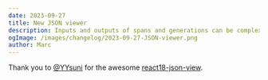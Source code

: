 ```yaml
---
date: 2023-09-27
title: New JSON viewer
description: Inputs and outputs of spans and generations can be complex, now it is much easier to read them. Click to copy any value.
ogImage: /images/changelog/2023-09-27-JSON-viewer.png
author: Marc
---
```



<ChangelogHeader />

Thank you to [@YYsuni](https://github.com/YYsuni) for the awesome [react18-json-view](https://github.com/YYsuni/react18-json-view).

